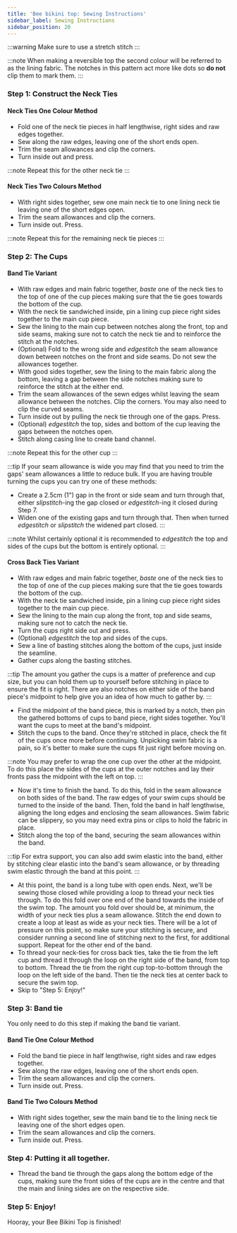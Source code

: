 ```yaml
---
title: 'Bee bikini top: Sewing Instructions'
sidebar_label: Sewing Instructions
sidebar_position: 20
---
```


:::warning
Make sure to use a stretch stitch
:::

:::note
When making a reversible top the second colour will be referred to as the lining fabric.
The notches in this pattern act more like dots so **do not** clip them to mark them.
:::

### Step 1: Construct the Neck Ties

#### Neck Ties One Colour Method

- Fold one of the neck tie pieces in half lengthwise, right sides and raw edges together.
- Sew along the raw edges, leaving one of the short ends open.
- Trim the seam allowances and clip the corners.
- Turn inside out and press.

:::note
Repeat this for the other neck tie
:::

#### Neck Ties Two Colours Method

- With right sides together, sew one main neck tie to one lining neck tie leaving one of the short edges open.
- Trim the seam allowances and clip the corners.
- Turn inside out. Press.

:::note
Repeat this for the remaining neck tie pieces
:::

### Step 2: The Cups

#### Band Tie Variant

- With raw edges and main fabric together, _baste_ one of the neck ties to the top of one of the cup pieces making sure that the tie goes towards the bottom of the cup.
- With the neck tie sandwiched inside, pin a lining cup piece right sides together to the main cup piece.
- Sew the lining to the main cup between notches along the front, top and side seams, making sure not to catch the neck tie and to reinforce the stitch at the notches.
- (Optional) Fold to the wrong side and _edgestitch_ the seam allowance down between notches on the front and side seams. Do not sew the allowances together.
- With good sides together, sew the lining to the main fabric along the bottom, leaving a gap between the side notches making sure to reinforce the stitch at the either end.
- Trim the seam allowances of the sewn edges whilst leaving the seam allowance between the notches. Clip the corners. You may also need to clip the curved seams.
- Turn inside out by pulling the neck tie through one of the gaps. Press.
- (Optional) _edgestitch_ the top, sides and bottom of the cup leaving the gaps between the notches open.
- Stitch along casing line to create band channel.

:::note
Repeat this for the other cup
:::

:::tip
If your seam allowance is wide you may find that you need to trim the gaps' seam allowances a little to reduce bulk.
If you are having trouble turning the cups you can try one of these methods:

- Create a 2.5cm (1") gap in the front or side seam and turn through that, either _slipstitch_-ing the gap closed or _edgestitch_-ing it closed during Step 7.
- Widen one of the existing gaps and turn through that. Then when turned _edgestitch_ or _slipstitch_ the widened part closed.
  :::

:::note
Whilst certainly optional it is recommended to _edgestitch_ the top and sides of the cups but the bottom is entirely optional.
:::

#### Cross Back Ties Variant

- With raw edges and main fabric together, _baste_ one of the neck ties to the top of one of the cup pieces making sure that the tie goes towards the bottom of the cup.
- With the neck tie sandwiched inside, pin a lining cup piece right sides together to the main cup piece.
- Sew the lining to the main cup along the front, top and side seams, making sure not to catch the neck tie.
- Turn the cups right side out and press.
- (Optional) _edgestitch_ the top and sides of the cups.
- Sew a line of basting stitches along the bottom of the cups, just inside the seamline.
- Gather cups along the basting stitches.

:::tip
The amount you gather the cups is a matter of preference and cup size, but you can hold them up to yourself before stitching in place to ensure the fit is right.
There are also notches on either side of the band piece's midpoint to help give you an idea of how much to gather by.
:::

- Find the midpoint of the band piece, this is marked by a notch, then pin the gathered bottoms of cups to band piece, right sides together. You'll want the cups to meet at the band's midpoint.
- Stitch the cups to the band. Once they're stitched in place, check the fit of the cups once more before continuing. Unpicking swim fabric is a pain, so it's better to make sure the cups fit just right before moving on.

:::note
You may prefer to wrap the one cup over the other at the midpoint. To do this place the sides of the cups at the outer notches and lay their fronts pass the midpoint with the left on top.
:::

- Now it's time to finish the band. To do this, fold in the seam allowance on both sides of the band. The raw edges of your swim cups should be turned to the inside of the band. Then, fold the band in half lengthwise, aligning the long edges and enclosing the seam allowances. Swim fabric can be slippery, so you may need extra pins or clips to hold the fabric in place.
- Stitch along the top of the band, securing the seam allowances within the band.

:::tip
For extra support, you can also add swim elastic into the band, either by stitching clear elastic into the band's seam allowance, or by threading swim elastic through the band at this point.
:::

- At this point, the band is a long tube with open ends. Next, we'll be sewing those closed while providing a loop to thread your neck ties through. To do this fold over one end of the band towards the inside of the swim top. The amount you fold over should be, at minimum, the width of your neck ties plus a seam allowance. Stitch the end down to create a loop at least as wide as your neck ties. There will be a lot of pressure on this point, so make sure your stitching is secure, and consider running a second line of stitching next to the first, for additional support. Repeat for the other end of the band.
- To thread your neck-ties for cross back ties, take the tie from the left cup and thread it through the loop on the right side of the band, from top to bottom. Thread the tie from the right cup top-to-bottom through the loop on the left side of the band. Then tie the neck ties at center back to secure the swim top.
- Skip to "Step 5: Enjoy!"

### Step 3: Band tie

You only need to do this step if making the band tie variant.

#### Band Tie One Colour Method

- Fold the band tie piece in half lengthwise, right sides and raw edges together.
- Sew along the raw edges, leaving one of the short ends open.
- Trim the seam allowances and clip the corners.
- Turn inside out. Press.

#### Band Tie Two Colours Method

- With right sides together, sew the main band tie to the lining neck tie leaving one of the short edges open.
- Trim the seam allowances and clip the corners.
- Turn inside out. Press.

### Step 4: Putting it all together.

- Thread the band tie through the gaps along the bottom edge of the cups, making sure the front sides of the cups are in the centre and that the main and lining sides are on the respective side.

### Step 5: Enjoy!

Hooray, your Bee Bikini Top is finished!
